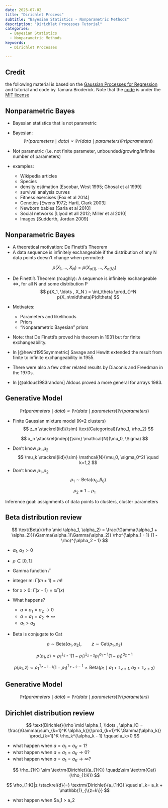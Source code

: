 ```yaml
---
date: 2025-07-02
title: "Dirichlet Process"
subtitle: "Bayesian Statistics - Nonparametric Methods"
description: "Dirichlet Processes Tutorial"
categories:
  - Bayesian Statistics
  - Nonparametric Methods
keywords:
  - Dirichlet Processes

---
```


::: {.callout-note}
## Credit
the following material is based on the [Gaussian Processes for Regression](https://tamarabroderick.com/tutorial_2024_cps-fr.html) and tutorial and code by Tamara Broderick. [](https://tamarabroderick.com/tutorial_2025_asa_cirs_webinar.html) Note that the [code](https://github.com/tbroderick/gps_tutorial/blob/2025asa_cirs/demos.ipynb) is under the [MIT license]()

:::

## Nonparametric Bayes

- Bayesian statistics that is not parametric
- Bayesian:
$$ 
  \mathbb{P}r(parameters \mid data) \propto \mathbb{P}r(data \mid parameters) \mathbb{P}r(parameters)
$$

- Not parametric (i.e. not finite parameter, unbounded/growing/infinite number of parameters)

- examples:
  - Wikipedia articles 
  - Species 
  - density estimation [Escobar, West 1995; Ghosal et al 1999]
  - survival analysis curves
  - Fitness exercises [Fox  et al 2014]
  - Genetics [Ewens 1972; Hartl, Clark 2003]
  - Newborn babies [Saria et al 2010]
  - Social networks [Llyod et all 2012; Miller et al 2010]
  - Images [Sudderth, Jordan 2009]

## Nonparametric Bayes {#sec-NPB-nonparametric-bayes}

- A theoretical motivation: De Finetti’s Theorem
- A data sequence is infinitely exchangeable if the distribution of any N data points doesn’t change when permuted:

$$
p(X_1, \ldots , X_N ) = p(X_{\sigma(1)} , \ldots , X_{\sigma(N)} )
$$

- De Finetti’s Theorem (roughly): A sequence is infinitely exchangeable $\iff$, for all N and some distribution P
$$
p(X_1, \ldots , X_N ) = \int_\theta \prod_{}^N p(X_n\mid\theta)P(d\theta)
$$

- Motivates:
  -  Parameters and likelihoods
  -  Priors
  -  "Nonparametric Bayesian" priors

- Note: that De Finetti's proved his theorem in 1931 but for finite exchangeability.
- In [@hewitt1955symmetric] Savage and Hewitt extended the result from finite to infinite exchangeability in 1955. 
- There were also a few other related results by Diaconis and Freedman in the 1970s.
- In [@aldous1983random] Aldous proved a more general for arrays 1983. 

## Generative Model {#sec-NPM-generative-model}

$$ 
  \mathbb{P}r(parameters \mid data) \propto \mathbb{P}r(data \mid parameters) \mathbb{P}r(parameters)
$$

- Finite Gaussian mixture model (K=2 clusters)
$$
z_n \stackrel{iid}{\sim} \text{Categorical}(\rho_1, \rho_2)
$$

$$
x_n \stackrel{indep}{\sim} \mathcal{N}(\mu_0, \Sigma)
$$

-  Don’t know $\mu_1 , \mu_2$
$$
\mu_k \stackrel{iid}{\sim} \mathcal{N}(\mu_0, \sigma_0^2) \quad k=1,2
$$
-  Don’t know $\rho_1 , \rho_2$
$$
\rho_1 \sim \text{Beta}(\alpha_0, \beta_0) 
$$

$$
\rho_2 = 1 - \rho_1
$$

Inference goal: assignments of data points to clusters, cluster parameters

## Beta distribution review

\index{distribution!Beta}

$$
\text{Beta}(\rho \mid \alpha_1, \alpha_2) = \frac{\Gamma(\alpha_1 + \alpha_2)}{\Gamma(\alpha_1)\Gamma(\alpha_2)} \rho^{\alpha_1 - 1} (1 - \rho)^{\alpha_2 - 1} 
$$

-  $\alpha_1, \alpha_2 > 0$
-  $\rho \in [0,1]$

-  Gamma function $\Gamma$
  - integer m: $\Gamma(m+1) = m!$
  - for x > 0: $\Gamma(x+1) = x\Gamma(x)$
  - What happens?
    - $a = a_1 = a_2 \to 0$
    - $a = a_1 = a_2 \to \infty$
    - $a_1 > a_2$
- Beta is conjugate to Cat

$$
\rho \sim \text{Beta}(\alpha_1, \alpha_2),\qquad z \sim \text{Cat}(\rho_1, \rho_2)
$$

$$
p(\rho_1 , z) \propto \rho_1^{\mathbb{1}_{z=1}} (1 - \rho_1 )^{\mathbb{1}_{z=2}} \rho_1^{a_1 -1} (1 - \rho_1 )^{a_2 -1}
$$


$$
p(\rho_1 , z) \propto \rho_1^{\mathbb{1}_{z=1-1}} (1 - \rho_1 )^{\mathbb{1}_{z=2}-1} \propto \text{Beta}(\rho_1 \mid a_1 + \mathbb{1}_{z=1}, a_2 + \mathbb{1}_{z=2})
$$

## Generative Model

$$ 
  \mathbb{P}r(parameters \mid data) \propto \mathbb{P}r(data \mid parameters) \mathbb{P}r(parameters)
$$

## Dirichlet distribution review

$$
\text{Dirichlet}(\rho \mid \alpha_1, \ldots , \alpha_K) = \frac{\Gamma(\sum_{k=1}^K \alpha_k)}{\prod_{k=1}^K \Gamma(\alpha_k)} \prod_{k=1}^K \rho_k^{\alpha_k - 1} \qquad a_k>0
$$

- what happen when $a=a_1=a_K=1$?
- what happen when $a=a_1=a_K \to 0$?
- what happen when $a=a_1=a_K \to \infty$?

$$
\rho_{1:K} \sim \textrm{Dirichlet}(a_{1:K}) \quadz\sim \textrm{Cat}(\rho_{1:K})
$$

$$
\rho_{1:K}|z \stackrel{d}{=} \textrm{Dirichlet}(a_{1:K}) \quad a'_k= a_k + \mathbb{1}_{\{z=k\}} 
$$

- what happen when $a_1 > a_2
